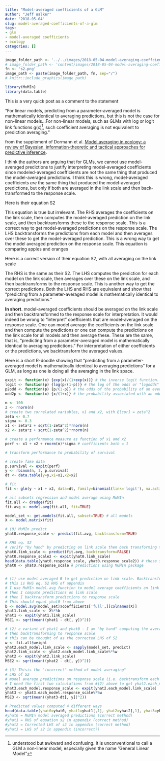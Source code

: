```yaml
---
title: "Model-averaged coefficients of a GLM"
author: "Jeff Walker"
date: '2018-05-04'
slug: model-averaged-coefficients-of-a-glm
tags:
- glm
- model-averaged coefficients
- ecology
categories: []
---
```

```r
image_folder_path <- '../../images/2018-05-04-model-averaging-coeffcients-of-a-glm' # kniter
# image_folder_path <- 'content/images/2018-05-04-model-averaging-coeffcients-of-a-glm/'
fn <- 's2.png'
image_path <- paste(image_folder_path, fn, sep="/")
# knitr::include_graphics(image_path)

```

```r
library(MuMIn)
library(data.table)
```

This is a very quick post as a comment to the statement

"For linear models, predicting from a parameter-averaged model is mathematically identical to averaging predictions, but this is not the case for non-linear models...For non-linear models, such as GLMs with log or logit link functions g(x)^[understood but awkward and confusing. It is unconventional to call a GLM a non-linear model, especially given the name "General Linear Model"], such coefficient averaging is not equivalent to prediction averaging."

from the supplement of Dormann et al. [Model averaging in ecology: a review of Bayesian, information‐theoretic and tactical approaches for predictive inference](https://esajournals.onlinelibrary.wiley.com/doi/abs/10.1002/ecm.1309).

I think the authors are arguing that for GLMs, we cannot use model-averaged predictions to justify interpreting model-averaged coefficients since modeled-averaged coefficients are not the same thing that produced the model-averaged predictions. I think this is wrong, model-averaged coefficients *are* the same thing that produced the model-averaged predictions, but only if  both are averaged in the link scale and then back-transformed to the response scale.

Here is their equation S2

\begin{equation}
\frac{1}{m} \sum_{i=1}^m{g^{-1}(Xb_i)} \ne g^{-1}(X \frac{\sum_{i=1}^m{b_i}}{m})
\end{equation}

This equation is true but irrelevant. The RHS averages the coefficients on the link scale, then computes the model-averaged prediction on the link scale, and then backtransforms these to the response scale. This is a correct way to get model-averaged predictions on the response scale. The LHS backtransforms the predictions from each model and then averages over these to get the model-averaged prediction. This is a wrong way to get the model averaged prediction on the response scale. This equation is comparing apples and oranges

Here is a correct version of their equation S2, with all averaging on the link scale

\begin{equation}
g^{-1}(\frac{1}{m} \sum_{i=1}^m{(Xb_i)}) = g^{-1}(X \frac{\sum_{i=1}^m{b_i}}{m})
\end{equation}

The RHS is the same as their S2. The LHS computes the prediction for each model on the link scale, then averages over these on the link scale, and then backtransforms to the response scale. This is another way to get the correct predictions. Both the LHS and RHS are equivalent and show that "predicting from a parameter-averaged model is mathematically identical to averaging predictions."

**In short.** model-averaged coefficients should be averaged on the link scale and then backtransformed to the response scale for interpretation. It would indeed be wrong to "interpret" coefficients that are model-averaged on the response scale. One can model average the coefficients on the link scale and then compute the predictions or one can compute the predictions on the link scale for all models and then average these. These are the same, that is, "predicting from a parameter-averaged model is mathematically identical to averaging predictions." For interpretation of either coefficients or the predictions, we backtransform the averaged values.

Here is a short R-doodle showing that "predicting from a parameter-averaged model is mathematically identical to averaging predictions" for a GLM, as long as one is doing all the averaging in the link space.

```r
expit <- function(x) {exp(x)/(1+exp(x))} # the inverse logit function. This generates the probability of the event p
logit <- function(p) {log(p/(1-p))} # the log of the odds or "logodds" given the probability of an event p. This is NOT the odds ratio, which is the ratio of two odds.
p2odd <- function(p) {p/(1-p)} # the odds of the probability of an event
odd2p <- function(x) {x/(1+x)} # the probability associated with an odds
```

```r
n <- 100
z <- rnorm(n)
# create two correlated variables, x1 and x2, with E[cor] = zeta^2
zeta <- 0.7
sigma <- 0.3
x1 <- zeta*z + sqrt(1-zeta^2)*rnorm(n)
x2 <- zeta*z + sqrt(1-zeta^2)*rnorm(n)

# create a performance measure as function of x1 and x2
perf <- x1 + x2 + rnorm(n)*sigma # coefficients both = 1

# transform performance to probability of survival

# create fake data
p.survival <- expit(perf)
y <- rbinom(n, 1, p.survival)
dt <- data.table(y=y,x1=x1,x2=x2)

# fit
fit <- glm(y ~ x1 + x2, data=dt, family=binomial(link='logit'), na.action=na.fail)

# all subsets regression and model average using MuMIn
fit.all <- dredge(fit)
fit.avg <- model.avg(fit.all, fit=TRUE)

model_set <- get.models(fit.all, subset=TRUE) # all models
X <- model.matrix(fit)

# (0) MuMIn predict
yhat0.response_scale <- predict(fit.avg, backtransform=TRUE)

# RHS eq. S2
# verify "by hand" by predicting on link scale then back transforming to response scale
yhat0.link_scale <- predict(fit.avg, backtransform=FALSE)
yhat0.response_scale2 <- expit(yhat0.link_scale) 
head(data.table(yhat0.response_scale, yhat0.response_scale2)) # these should be equal
yhat0 <- yhat0.response_scale # predictions using MuMIn package


# (1) use model averaged B to get prediction on link scale. Backtransform to response scale
# this is RHS eq. S2 RHS of appendix
# I use MuMIn model.avg function to model average coefficients on link scale
# then I compute predictions on link scale
# then I backtransform predictions to response scale 
# This should equal yhat0 from above
b <- model.avg(model_set)$coefficients['full',][colnames(X)]
yhat1.link_scale <- X%*%b
yhat1 <- expit(yhat1.link_scale)
MSE1 <- sqrt(mean((yhat1 - dt[, y])^2))

# (2) a variant of yhat1 and yhat0 - I am "by hand" computing the average prediction on the link scale
# then backtransforming to response scale
# this can be thought of as the corrected LHS of S2
w <- fit.all$weight
yhat2.each_model.link_scale <- sapply(model_set, predict)
yhat2.link_scale <- yhat2.each_model.link_scale%*%w
yhat2 <- expit(yhat2.link_scale)
MSE2 <- sqrt(mean((yhat2 - dt[, y])^2))

# (3) Thisis the "incorrect" method of model averaging"
# LHS of S2
# model average predictions on response scale (i.e. backtransform each prediction to response scale and then model average)
# I need the first two calculations from #(2) above to get yhat2.each_model.link_scale
yhat3.each_model.response_scale <- expit(yhat2.each_model.link_scale)
yhat3 <- yhat3.each_model.response_scale%*%w
MSE3 <- sqrt(mean((yhat3-dt[, y])^2))

# Predicted values computed 4 different ways
head(data.table(yhat0=yhat0, yhat1=yhat1[,1], yhat2=yhat2[,1], yhat3=yhat3[,1]))
#yhat0 = MuMIn model averaged predictions (correct method)
#yhat1 = RHS of equation s2 in appendix (correct method)
#yhat2 = Corrected LHS of s2 in appendix (correct method)
#yhat3 = LHS of s2 in appendix (incorrect?)
```

